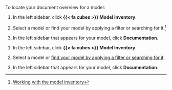 To locate your document overview for a model: 

:::: {.content-visible unless-format="revealjs"}
1. In the left sidebar, click **{{< fa cubes >}} Model Inventory**.

1. Select a model or find your model by applying a filter or searching for it.^[[Working with the model inventory](/guide/model-inventory/working-with-model-inventory.qmd#search-filter-and-sort-models)]

1. In the left sidebar that appears for your model, click **Documentation**. 

::::

:::: {.content-hidden unless-format="revealjs"}
1. In the left sidebar, click **{{< fa cubes >}} Model Inventory**.

1. Select a model or [find your model by applying a filter or searching for it](/guide/model-inventory/working-with-model-inventory.qmd#search-filter-and-sort-models){target="blank"}.

1. In the left sidebar that appears for your model, click **Documentation**. 

::::

